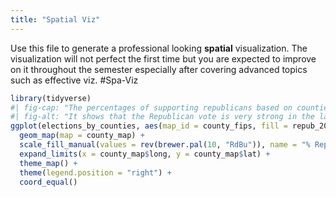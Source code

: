```yaml
---
title: "Spatial Viz"
---
```


Use this file to generate a professional looking **spatial** visualization.  The visualization will not perfect the first time but you are expected to improve on it throughout the semester especially after covering advanced topics such as effective viz.
#Spa-Viz
```r
library(tidyverse)
#| fig-cap: "The percentages of supporting republicans based on counties"
#| fig-alt: "It shows that the Republican vote is very strong in the large central areas, but the Republican vote is generally low in the coastal areas,from https://www.270towin.com/content/blue-and-red-states"
ggplot(elections_by_counties, aes(map_id = county_fips, fill = repub_20_categories)) +
  geom_map(map = county_map) +
  scale_fill_manual(values = rev(brewer.pal(10, "RdBu")), name = "% Republican") +
  expand_limits(x = county_map$long, y = county_map$lat) +
  theme_map() +
  theme(legend.position = "right") + 
  coord_equal()
```
